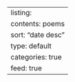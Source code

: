 ---
listing:
  contents: poems
  sort: "date desc"
  type: default
  categories: true
  feed: true
---